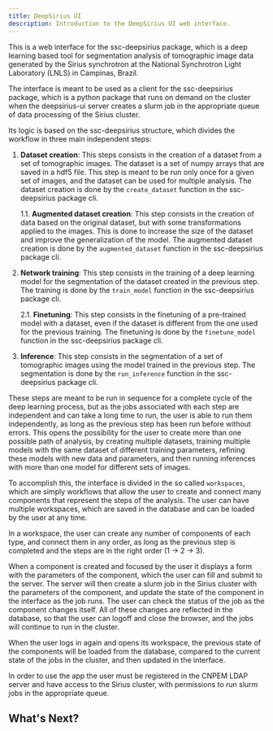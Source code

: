 ```yaml
---
title: DeepSirius UI
description: Introduction to the DeepSirius UI web interface.
---
```


This is a web interface for the ssc-deepsirius package, which is a deep learning based tool for segmentation analysis of tomographic image data generated by the Sirius synchrotron at the National Synchrotron Light Laboratory (LNLS) in Campinas, Brazil.

The interface is meant to be used as a client for the ssc-deepsirius package, which is a python package that runs on demand on the cluster when the deepsirius-ui server creates a slurm job in the appropriate queue of data processing of the Sirius cluster.

Its logic is based on the ssc-deepsirius structure, which divides the workflow in three main independent steps:

1. **Dataset creation**: This steps consists in the creation of a dataset from a set of tomographic images. The dataset is a set of numpy arrays that are saved in a hdf5 file. This step is meant to be run only once for a given set of images, and the dataset can be used for multiple analysis. The dataset creation is done by the `create_dataset` function in the ssc-deepsirius package cli.

   1.1. **Augmented dataset creation**: This step consists in the creation of data
   based on the original dataset, but with some transformations applied to the images. This is done to increase the size of the dataset and improve the generalization of the model. The augmented dataset creation is done by the `augmented_dataset` function in the ssc-deepsirius package cli.

2. **Network training**: This step consists in the training of a deep learning model for the segmentation of the dataset created in the previous step. The training is done by the `train_model` function in the ssc-deepsirius package cli.

   2.1. **Finetuning**: This step consists in the finetuning of a pre-trained model with a dataset, even if the dataset is different from the one used for the previous training. The finetuning is done by the `finetune_model` function in the ssc-deepsirius package cli.

3. **Inference**: This step consists in the segmentation of a set of tomographic images using the model trained in the previous step. The segmentation is done by the `run_inference` function in the ssc-deepsirius package cli.

These steps are meant to be run in sequence for a complete cycle of the deep learning process, but as the jobs associated with each step are independent and can take a long time to run, the user is able to run them independently, as long as the previous step has been run before without errors. This opens the possibility for the user to create more than one possible path of analysis, by creating multiple datasets, training multiple models with the same dataset of different training parameters, refining these models with new data and parameters, and then running inferences with more than one model for different sets of images.

To accomplish this, the interface is divided in the so called `workspaces`, which
are simply workflows that allow the user to create and connect many components that represent the steps of the analysis. The user can have multiple workspaces, which are saved in the database and can be loaded by the user at any time.

In a workspace, the user can create any number of components of each type, and connect them in any order, as long as the previous step is completed and the steps are in the right order (1 -> 2 -> 3).

When a component is created and focused by the user it displays a form with the parameters of the component, which the user can fill and submit to the server. The server will then create a slurm job in the Sirius cluster with the parameters of the component, and update the state of the component in the interface as the job runs. The user can check the status of the job as the component changes itself. All of these changes are reflected in the database, so that the user can logoff and close the browser, and the jobs will continue to run in the cluster.

When the user logs in again and opens its workspace, the previous state of the 
components will be loaded from the database, compared to the current state of the jobs in the cluster, and then updated in the interface.

<Callout>
In order to use the app the user must be registered in the CNPEM LDAP server and have access to the Sirius cluster, with permissions to run slurm jobs in the appropriate queue.
</Callout>

## What's Next?

<Cards>
  <Card title="Quickstart" href="/docs/from-zero-to-label" />
  <Card title="Learn more about each component" href="/docs/components" />
  <Card title="For developers" href="/docs/development" />
</Cards>

